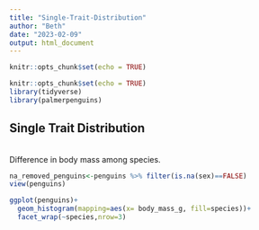 ```yaml
---
title: "Single-Trait-Distribution"
author: "Beth"
date: "2023-02-09"
output: html_document
---
```


```r
knitr::opts_chunk$set(echo = TRUE)
```
```r
knitr::opts_chunk$set(echo = TRUE)
library(tidyverse)
library(palmerpenguins)
```
## Single Trait Distribution
<br>
Difference in body mass among species.
```r
na_removed_penguins<-penguins %>% filter(is.na(sex)==FALSE)
view(penguins)
```

```r
ggplot(penguins)+
  geom_histogram(mapping=aes(x= body_mass_g, fill=species))+
  facet_wrap(~species,nrow=3)
```
